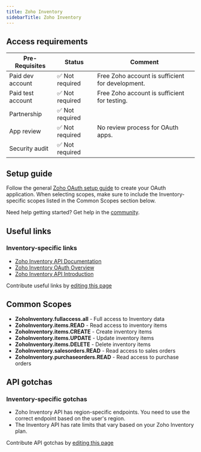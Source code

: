 ```yaml
---
title: Zoho Inventory
sidebarTitle: Zoho Inventory
---
```



<Overview />
<PreBuiltTooling />
<PreBuiltUseCases />

## Access requirements
| Pre-Requisites | Status | Comment|
| - | - | - |
| Paid dev account | ✅ Not required | Free Zoho account is sufficient for development. |
| Paid test account | ✅ Not required | Free Zoho account is sufficient for testing. |
| Partnership | ✅ Not required | |
| App review | ✅ Not required | No review process for OAuth apps. |
| Security audit | ✅ Not required | |


## Setup guide

Follow the general [Zoho OAuth setup guide](/integrations/all/zoho) to create your OAuth application. When selecting scopes, make sure to include the Inventory-specific scopes listed in the Common Scopes section below.

<Tip>Need help getting started? Get help in the [community](https://nango.dev/slack).</Tip>


## Useful links

<ZohoSharedUsefulLinks />

### Inventory-specific links
- [Zoho Inventory API Documentation](https://www.zoho.com/inventory/api/v1/)
- [Zoho Inventory OAuth Overview](https://www.zoho.com/inventory/api/v1/oauth/)
- [Zoho Inventory API Introduction](https://www.zoho.com/inventory/api/v1/introduction/)

<Note>Contribute useful links by [editing this page](https://github.com/nangohq/nango/tree/master/docs-v2/integrations/all/zoho-inventory.mdx)</Note>

## Common Scopes

- **ZohoInventory.fullaccess.all** - Full access to Inventory data
- **ZohoInventory.items.READ** - Read access to inventory items
- **ZohoInventory.items.CREATE** - Create inventory items
- **ZohoInventory.items.UPDATE** - Update inventory items
- **ZohoInventory.items.DELETE** - Delete inventory items
- **ZohoInventory.salesorders.READ** - Read access to sales orders
- **ZohoInventory.purchaseorders.READ** - Read access to purchase orders

## API gotchas

<ZohoSharedGotchas />

### Inventory-specific gotchas
- Zoho Inventory API has region-specific endpoints. You need to use the correct endpoint based on the user's region.
- The Inventory API has rate limits that vary based on your Zoho Inventory plan.

<Note>Contribute API gotchas by [editing this page](https://github.com/nangohq/nango/tree/master/docs-v2/integrations/all/zoho-inventory.mdx)</Note>
